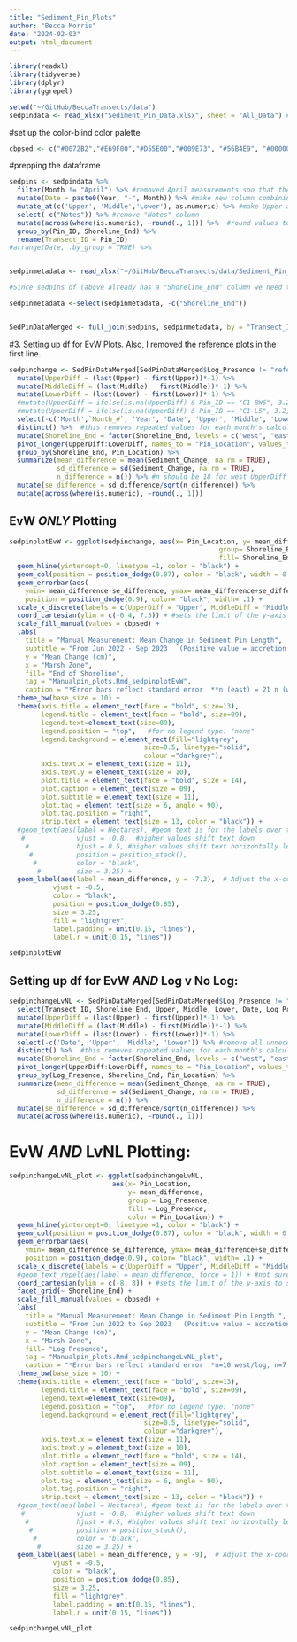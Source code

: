 ```yaml
---
title: "Sediment_Pin_Plots"
author: "Becca Morris"
date: "2024-02-03"
output: html_document
---
```


```r

library(readxl)
library(tidyverse)
library(dplyr)
library(ggrepel)

```

```r
setwd("~/GitHub/BeccaTransects/data")
sedpindata <- read_xlsx("Sediment_Pin_Data.xlsx", sheet = "All_Data") #I remove the ref pins in the df code
```
#set up the color-blind color palette
```r
cbpsed <- c("#0072B2","#E69F00","#D55E00","#009E73", "#56B4E9", "#000000", "#CC79A7", "#F0E442")
```
#prepping the dataframe
```r
sedpins <- sedpindata %>% 
  filter(Month != "April") %>% #removed April measurements soo that these will be more consistent with RTK June starting point
  mutate(Date = paste0(Year, "-", Month)) %>% #make new column combining year and month into date
  mutate_at(c('Upper', 'Middle','Lower'), as.numeric) %>% #make Upper and Middle columns numeric (have NA's)
  select(-c("Notes")) %>% #remove "Notes" column
  mutate(across(where(is.numeric), ~round(., 1))) %>%  #round values to one decimal point
  group_by(Pin_ID, Shoreline_End) %>% 
  rename(Transect_ID = Pin_ID)
#arrange(Date, .by_group = TRUE) %>% 


sedpinmetadata <- read_xlsx("~/GitHub/BeccaTransects/data/Sediment_Pin_Data.xlsx", sheet = "Metadata")

#Since sedpins df (above already has a "Shoreline_End" column we need to remove this column form the veg meta data sheet so that there aren't issues merging two df's with the same column names

sedpinmetadata <-select(sedpinmetadata, -c("Shoreline_End"))


SedPinDataMerged <- full_join(sedpins, sedpinmetadata, by = "Transect_ID")
```

#3. Setting up df for EvW Plots. Also, I removed the reference plots in the first line.
```r
sedpinchange <- SedPinDataMerged[SedPinDataMerged$Log_Presence != "reference",] %>%   
  mutate(UpperDiff = (last(Upper) - first(Upper))*-1) %>% 
  mutate(MiddleDiff = (last(Middle) - first(Middle))*-1) %>% 
  mutate(LowerDiff = (last(Lower) - first(Lower))*-1) %>% 
  #mutate(UpperDiff = ifelse(is.na(UpperDiff) & Pin_ID == "C1-BW6", 3.2, UpperDiff)) %>% 
  #mutate(UpperDiff = ifelse(is.na(UpperDiff) & Pin_ID == "C1-L5", 3.2, UpperDiff)) %>%
  select(-c('Month',`Month_#`, 'Year', 'Date', 'Upper', 'Middle', 'Lower')) %>% #remove all unnecessary columns
  distinct() %>%  #this removes repeated values for each month's calculation
  mutate(Shoreline_End = factor(Shoreline_End, levels = c("west", "east"))) %>%
  pivot_longer(UpperDiff:LowerDiff, names_to = "Pin_Location", values_to = "Sediment_Change") %>% 
  group_by(Shoreline_End, Pin_Location) %>% 
  summarize(mean_difference = mean(Sediment_Change, na.rm = TRUE),
            sd_difference = sd(Sediment_Change, na.rm = TRUE),
            n_difference = n()) %>% #n should be 18 for west UpperDiff
  mutate(se_difference = sd_difference/sqrt(n_difference)) %>% 
  mutate(across(where(is.numeric), ~round(., 1))) 
```


## EvW *ONLY* Plotting
```r
sedpinplotEvW <- ggplot(sedpinchange, aes(x= Pin_Location, y= mean_difference, 
                                                     group= Shoreline_End, 
                                                     fill= Shoreline_End)) +
  geom_hline(yintercept=0, linetype =1, color = "black") +
  geom_col(position = position_dodge(0.87), color = "black", width = 0.85) +
  geom_errorbar(aes(
    ymin= mean_difference-se_difference, ymax= mean_difference+se_difference), size = 0.5, 
    position = position_dodge(0.9), color= "black", width= .1) +
  scale_x_discrete(labels = c(UpperDiff = "Upper", MiddleDiff = "Middle", LowerDiff = "Lower"), limits = c("UpperDiff", "MiddleDiff", "LowerDiff")) +  #labels renames the columns on the x-acis and limits sets the order in which each is laid out on the x axis
  coord_cartesian(ylim = c(-6.4, 7.5)) + #sets the limit of the y-axis to show a more dramatic difference bw variables
  scale_fill_manual(values = cbpsed) +
  labs(
    title = "Manual Measurement: Mean Change in Sediment Pin Length",
    subtitle = "From Jun 2022 - Sep 2023   (Positive value = accretion   Negative value = erosion)",
    y = "Mean Change (cm)",
    x = "Marsh Zone",
    fill= "End of Shoreline",
    tag = "Manualpin_plots.Rmd_sedpinplotEvW",
    caption = "*Error bars reflect standard error  **n (east) = 21 n (west = 17)") +
  theme_bw(base_size = 10) +
  theme(axis.title = element_text(face = "bold", size=13),
        legend.title = element_text(face = "bold", size=09),
        legend.text=element_text(size=09),
        legend.position = "top",   #for no legend type: "none"
        legend.background = element_rect(fill="lightgrey",
                                  size=0.5, linetype="solid", 
                                  colour ="darkgrey"),
        axis.text.x = element_text(size = 11),
        axis.text.y = element_text(size = 10),
        plot.title = element_text(face = "bold", size = 14),
        plot.caption = element_text(size = 09),
        plot.subtitle = element_text(size = 11),
        plot.tag = element_text(size = 6, angle = 90),
        plot.tag.position = "right",
        strip.text = element_text(size = 13, color = "black")) +
  #geom_text(aes(label = Hectares), #geom text is for the labels over the bars
   #             vjust = -0.8,  #higher values shift text down
    #            hjust = 0.5, #higher values shift text horizontally left
     #           position = position_stack(),
      #          color = "black",
       #         size = 3.25) +
  geom_label(aes(label = mean_difference, y = -7.3),  # Adjust the x-coordinate
           vjust = -0.5,
           color = "black",
           position = position_dodge(0.85),
           size = 3.25,
           fill = "lightgrey",
           label.padding = unit(0.15, "lines"),
           label.r = unit(0.15, "lines"))

sedpinplotEvW
```


## Setting up df for EvW *AND* Log v No Log:
```r
sedpinchangeLvNL <- SedPinDataMerged[SedPinDataMerged$Log_Presence != "reference",] %>% 
  select(Transect_ID, Shoreline_End, Upper, Middle, Lower, Date, Log_Presence) %>% 
  mutate(UpperDiff = (last(Upper) - first(Upper))*-1) %>% 
  mutate(MiddleDiff = (last(Middle) - first(Middle))*-1) %>% 
  mutate(LowerDiff = (last(Lower) - first(Lower))*-1) %>% 
  select(-c('Date', 'Upper', 'Middle', 'Lower')) %>% #remove all unnecessary columns
  distinct() %>%  #this removes repeated values for each month's calculation
  mutate(Shoreline_End = factor(Shoreline_End, levels = c("west", "east"))) %>% #this puts west first in the legend
  pivot_longer(UpperDiff:LowerDiff, names_to = "Pin_Location", values_to = "Sediment_Change") %>% 
  group_by(Log_Presence, Shoreline_End, Pin_Location) %>% 
  summarize(mean_difference = mean(Sediment_Change, na.rm = TRUE),
            sd_difference = sd(Sediment_Change, na.rm = TRUE),
            n_difference = n()) %>% 
  mutate(se_difference = sd_difference/sqrt(n_difference)) %>% 
  mutate(across(where(is.numeric), ~round(., 1)))

```


# EvW *AND* LvNL Plotting:
```r
sedpinchangeLvNL_plot <- ggplot(sedpinchangeLvNL, 
                          aes(x= Pin_Location, 
                              y= mean_difference, 
                              group = Log_Presence,
                              fill = Log_Presence,
                              color = Pin_Location)) +
  geom_hline(yintercept=0, linetype =1, color = "black") +
  geom_col(position = position_dodge(0.87), color = "black", width = 0.85) +
  geom_errorbar(aes(
    ymin= mean_difference-se_difference, ymax= mean_difference+se_difference), size = 0.5, 
    position = position_dodge(0.9), color= "black", width= .1) +
  scale_x_discrete(labels = c(UpperDiff = "Upper", MiddleDiff = "Middle", LowerDiff = "Lower"), limits = c("UpperDiff", "MiddleDiff", "LowerDiff")) +  #labels renames the columns on the x-axis and limits sets the order in which each is laid out on the x axis
  #geom_text_repel(aes(label = mean_difference, force = 1)) + #not sure why the "force" aes isnt working
  coord_cartesian(ylim = c(-8, 8)) + #sets the limit of the y-axis to show a more dramatic difference bw variables
  facet_grid(~ Shoreline_End) +
  scale_fill_manual(values = cbpsed) +
  labs(
    title = "Manual Measurement: Mean Change in Sediment Pin Length ",
    subtitle = "From Jun 2022 to Sep 2023   (Positive value = accretion   Negative value = erosion)",
    y = "Mean Change (cm)",
    x = "Marsh Zone",
    fill= "Log Presence",
    tag = "Manualpin_plots.Rmd_sedpinchangeLvNL_plot",
    caption = "*Error bars reflect standard error  *n=10 west/log, n=7 west/no log, n=12 east/log, n=9 east/no log") +
  theme_bw(base_size = 10) +
  theme(axis.title = element_text(face = "bold", size=13),
        legend.title = element_text(face = "bold", size=09),
        legend.text=element_text(size=09),
        legend.position = "top",   #for no legend type: "none"
        legend.background = element_rect(fill="lightgrey",
                                  size=0.5, linetype="solid", 
                                  colour ="darkgrey"),
        axis.text.x = element_text(size = 11),
        axis.text.y = element_text(size = 10),
        plot.title = element_text(face = "bold", size = 14),
        plot.caption = element_text(size = 09),
        plot.subtitle = element_text(size = 11),
        plot.tag = element_text(size = 6, angle = 90),
        plot.tag.position = "right",
        strip.text = element_text(size = 13, color = "black")) +
  #geom_text(aes(label = Hectares), #geom text is for the labels over the bars
   #             vjust = -0.8,  #higher values shift text down
    #            hjust = 0.5, #higher values shift text horizontally left
     #           position = position_stack(),
      #          color = "black",
       #         size = 3.25) +
  geom_label(aes(label = mean_difference, y = -9),  # Adjust the x-coordinate
           vjust = -0.5,
           color = "black",
           position = position_dodge(0.85),
           size = 3.25,
           fill = "lightgrey",
           label.padding = unit(0.15, "lines"),
           label.r = unit(0.15, "lines"))                         

sedpinchangeLvNL_plot 
```

